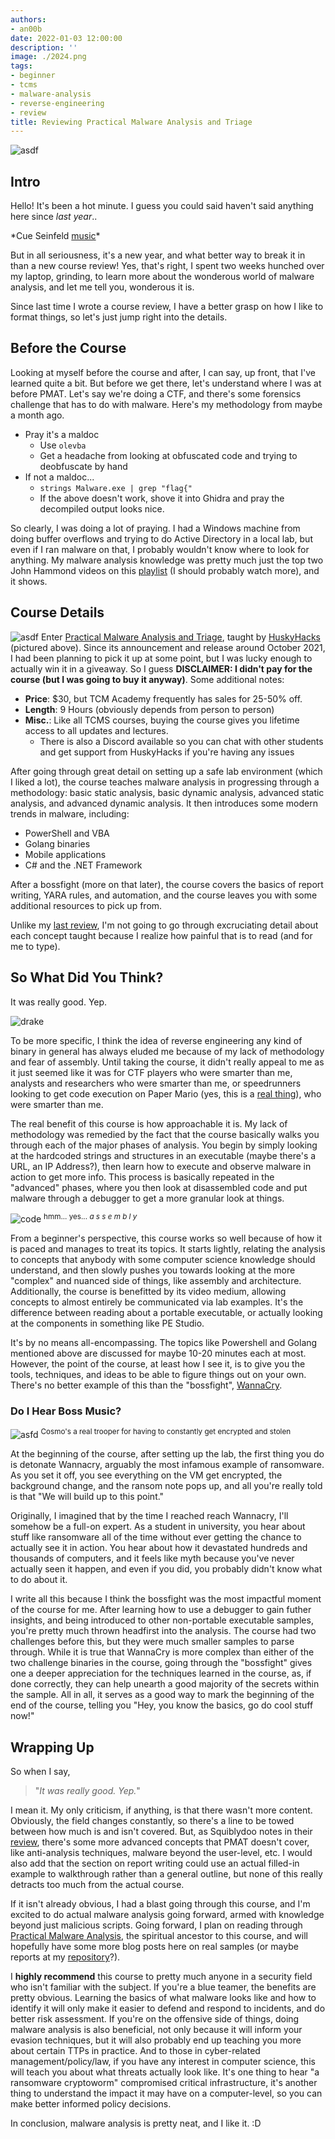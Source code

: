```yaml
---
authors:
- an00b
date: 2022-01-03 12:00:00
description: ''
image: ./2024.png
tags:
- beginner
- tcms
- malware-analysis
- reverse-engineering
- review
title: Reviewing Practical Malware Analysis and Triage
---
```


![asdf](https://an00brektn.github.io/img/pmat/Pasted%20image%2020220103231305.png)

## Intro
Hello! It's been a hot minute. I guess you could said haven't said anything here since *last year*..

\*Cue Seinfeld [music](https://www.youtube.com/watch?v=_V2sBURgUBI)\*

But in all seriousness, it's a new year, and what better way to break it in than a new course review! Yes, that's right, I spent two weeks hunched over my laptop, grinding, to learn more about the wonderous world of malware analysis, and let me tell you, wonderous it is.

Since last time I wrote a course review, I have a better grasp on how I like to format things, so let's just jump right into the details.



## Before the Course
Looking at myself before the course and after, I can say, up front, that I've learned quite a bit. But before we get there, let's understand where I was at before PMAT. Let's say we're doing a CTF, and there's some forensics challenge that has to do with malware. Here's my methodology from maybe a month ago.

- Pray it's a maldoc
	- Use `olevba`
	- Get a headache from looking at obfuscated code and trying to deobfuscate by hand
- If not a maldoc...
	- `strings Malware.exe | grep "flag{"`
	- If the above doesn't work, shove it into Ghidra and pray the decompiled output looks nice.

So clearly, I was doing a lot of praying. I had a Windows machine from doing buffer overflows and trying to do Active Directory in a local lab, but even if I ran malware on that, I probably wouldn't know where to look for anything. My malware analysis knowledge was pretty much just the top two John Hammond videos on this [playlist](https://www.youtube.com/playlist?list=PL1H1sBF1VAKWMn_3QPddayIypbbITTGZv) (I should probably watch more), and it shows.

## Course Details
![asdf](https://an00brektn.github.io/img/pmat/Pasted%20image%2020220104000134.png)
Enter [Practical Malware Analysis and Triage](https://academy.tcm-sec.com/p/practical-malware-analysis-triage), taught by [HuskyHacks](https://huskyhacks.dev/) (pictured above). Since its announcement and release around October 2021, I had been planning to pick it up at some point, but I was lucky enough to actually win it in a giveaway. So I guess **DISCLAIMER: I didn't pay for the course (but I was going to buy it anyway)**. Some additional notes:
- **Price**: $30, but TCM Academy frequently has sales for 25-50% off.
- **Length**: 9 Hours (obviously depends from person to person)
- **Misc.**: Like all TCMS courses, buying the course gives you lifetime access to all updates and lectures. 
	- There is also a Discord available so you can chat with other students and get support from HuskyHacks if you're having any issues

After going through great detail on setting up a safe lab environment (which I liked a lot), the course teaches malware analysis in progressing through a methodology: basic static analysis, basic dynamic analysis, advanced static analysis, and advanced dynamic analysis. It then introduces some modern trends in malware, including:
-   PowerShell and VBA
-   Golang binaries
-   Mobile applications
-   C# and the .NET Framework

After a bossfight (more on that later), the course covers the basics of report writing, YARA rules, and automation, and the course leaves you with some additional resources to pick up from. 

Unlike my [last review](https://an00brektn.github.io/TCM-PEH-review/), I'm not going to go through excruciating detail about each concept taught because I realize how painful that is to read (and for me to type).

## So What Did You Think?
It was really good. Yep. 

![drake](https://c.tenor.com/k4SFOI_3m30AAAAM/drake-clap.gif)

To be more specific, I think the idea of reverse engineering any kind of binary in general has always eluded me because of my lack of methodology and fear of assembly. Until taking the course, it didn't really appeal to me as it just seemed like it was for CTF players who were smarter than me, analysts and researchers who were smarter than me, or speedrunners looking to get code execution on Paper Mario (yes, this is a [real thing](https://www.youtube.com/watch?v=O9dTmzRAL_4)), who were smarter than me.

The real benefit of this course is how approachable it is. My lack of methodology was remedied by the fact that the course basically walks you through each of the major phases of analysis. You begin by simply looking at the hardcoded strings and structures in an executable (maybe there's a URL, an IP Address?), then learn how to execute and observe malware in action to get more info. This process is basically repeated in the "advanced" phases, where you then look at disassembled code and put malware through a debugger to get a more granular look at things.

![code](https://an00brektn.github.io/img/pmat/Pasted%20image%2020220103233418.png)
<sup>hmm... yes... *a s s e m b l y*</sup>

From a beginner's perspective, this course works so well because of how it is paced and manages to treat its topics. It starts lightly, relating the analysis to concepts that anybody with some computer science knowledge should understand, and then slowly pushes you towards looking at the more "complex" and nuanced side of things, like assembly and architecture. Additionally, the course is benefitted by its video medium, allowing concepts to almost entirely be communicated via lab examples. It's the difference between reading about a portable executable, or actually looking at the components in something like PE Studio.

It's by no means all-encompassing. The topics like Powershell and Golang mentioned above are discussed for maybe 10-20 minutes each at most. However, the point of the course, at least how I see it, is to give you the tools, techniques, and ideas to be able to figure things out on your own. There's no better example of this than the "bossfight", [WannaCry](https://en.wikipedia.org/wiki/WannaCry_ransomware_attack).

### Do I Hear Boss Music?
![asfd](https://an00brektn.github.io/img/pmat/Pasted%20image%2020220103234243.png)
<sup>Cosmo's a real trooper for having to constantly get encrypted and stolen</sup>

At the beginning of the course, after setting up the lab, the first thing you do is detonate Wannacry, arguably the most infamous example of ransomware. As you set it off, you see everything on the VM get encrypted, the background change, and the ransom note pops up, and all you're really told is that "We will build up to this point." 

Originally, I imagined that by the time I reached reach Wannacry, I'll somehow be a full-on expert. As a student in university, you hear about stuff like ransomware all of the time without ever getting the chance to actually see it in action. You hear about how it devastated hundreds and thousands of computers, and it feels like myth because you've never actually seen it happen, and even if you did, you probably didn't know what to do about it. 

I write all this because I think the bossfight was the most impactful moment of the course for me. After learning how to use a debugger to gain futher insights, and being introduced to other non-portable executable samples, you're pretty much thrown headfirst into the analysis. The course had two challenges before this, but they were much smaller samples to parse through. While it is true that WannaCry is more complex than either of the two challenge binaries in the course, going through the "bossfight" gives one a deeper appreciation for the techniques learned in the course, as, if done correctly, they can help unearth a good majority of the secrets within the sample. All in all, it serves as a good way to mark the beginning of the end of the course, telling you "Hey, you know the basics, go do cool stuff now!"

## Wrapping Up
So when I say,

> "*It was really good. Yep.*" 

I mean it. My only criticism, if anything, is that there wasn't more content. Obviously, the field changes constantly, so there's a line to be towed between how much is and isn't covered. But, as Squiblydoo notes in their [review](https://squiblydoo.blog/2021/11/26/review-practical-malware-analysis-and-triage-pmat/), there's some more advanced concepts that PMAT doesn't cover, like anti-analysis techniques, malware beyond the user-level, etc. I would also add that the section on report writing could use an actual filled-in example to walkthrough rather than a general outline, but none of this really detracts too much from the actual course.

If it isn't already obvious, I had a blast going through this course, and I'm excited to do actual malware analysis going forward, armed with knowledge beyond just malicious scripts. Going forward, I plan on reading through [Practical Malware Analysis](https://nostarch.com/malware), the spiritual ancestor to this course, and will hopefully have some more blog posts here on real samples (or maybe reports at my [repository](https://github.com/An00bRektn/malware-analysis-reports)?).

I **highly recommend** this course to pretty much anyone in a security field who isn't familiar with the subject. If you're a blue teamer, the benefits are pretty obvious. Learning the basics of what malware looks like and how to identify it will only make it easier to defend and respond to incidents, and do better risk assessment. If you're on the offensive side of things, doing malware analysis is also beneficial, not only because it will inform your evasion techniques, but it will also probably end up teaching you more about certain TTPs in practice. And to those in cyber-related management/policy/law, if you have any interest in computer science, this will teach you about what threats actually look like. It's one thing to hear "a ransomware cryptoworm" compromised critical infrastructure, it's another thing to understand the impact it may have on a computer-level, so you can make better informed policy decisions.

In conclusion, malware analysis is pretty neat, and I like it. :D